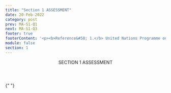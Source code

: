 ```yaml
---
title: "Section 1 ASSESSMENT"
date: 20-Feb-2022
category: post
prev: MA-S1-Q1
next: MA-S1-Q3
footer: true
footerContent: '<p><b>Reference&#58; 1.</b> United Nations Programme on HIV/AIDS. HIV and AIDS. Basic Facts. Accessed May 19, 2022.<a href="https://www.United Nations Programme on HIV/AIDS.org/en/frequently-asked-questions-about-hiv-and-aids#:~:text=HIV%20is%20a%20retrovirus%20that,immune%20system%2C%20leading%20to%20immunodeficiency"> https://www.United Nations Programme on HIV/AIDS.org/en/frequently-asked-questions-about-hiv-and-aids#:~:text=HIV%20is%20a%20retrovirus%20that,immune%20system%2C%20leading%20to%20immunodeficiency</a></p>'
module: false
section: 1
---
```


<Header>
  SECTION 1<span className="text-red"> ASSESSMENT</span>
</Header>

{" "}

<Quiz
  title="HIV can be transmitted through skin-to-skin contact."
  options="True
  False"
  answer="1"
  response="HIV is transmitted through body fluids such as blood, semen, vaginal fluids, rectal fluids, or breast milk that contain the virus.<sup>1</sup>"
/>
